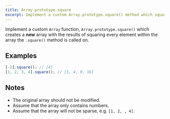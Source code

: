 ```yaml
---
title: Array.prototype.square
excerpt: Implement a custom Array.prototype.square() method which squares the values in an array
---
```


Implement a custom `Array` function, `Array.prototype.square()` which creates a **new** array with the results of squaring every element within the array the `.square()` method is called on.

## Examples

```js
[-2].square(); // [4]
[1, 2, 3, 4].square(); // [1, 4, 9, 16]
```

## Notes

- The original array should not be modified.
- Assume that the array only contains numbers.
- Assume that the array will not be sparse, e.g. `[1, 2, , 4]`.

